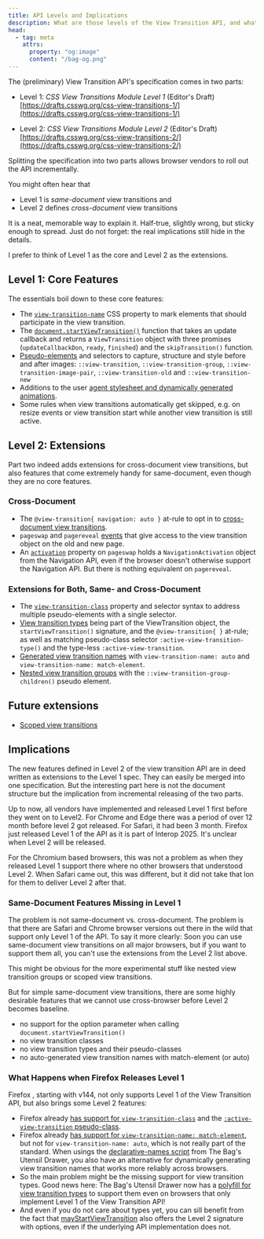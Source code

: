 ```yaml
---
title: API Levels and Implications
description: What are those levels of the View Transition API, and what does that mean for me as a dev? 
head:
  - tag: meta
    attrs:
      property: "og:image"
      content: "/bag-og.png"
---
```

The (preliminary) View Transition API's specification comes in two parts: 


* Level 1: *CSS View Transitions Module Level 1* (Editor's Draft) [https://drafts.csswg.org/css-view-transitions-1/](https://drafts.csswg.org/css-view-transitions-1/)

* Level 2: *CSS View Transitions Module Level 2* (Editor's Draft) [https://drafts.csswg.org/css-view-transitions-2/](https://drafts.csswg.org/css-view-transitions-2/)

Splitting the specification into two parts allows browser vendors to roll out the API incrementally.

You might often hear that 
* Level 1 is _same-document_ view transitions and 
* Level 2 defines _cross-document_ view transitions

It is a neat, memorable way to explain it.  Half‑true, slightly wrong, but sticky enough to spread. Just do not forget: the real implications still hide in the details.

I prefer to think of Level 1 as the core and Level 2 as the extensions.

## Level 1: Core Features

The essentials boil down to these core features:
* The [`view-transition-name`](/basics/pseudos/#view-transition-names) CSS property to mark elements that should participate in the view transition. 
* The [`document.startViewTransition()`](/basics/javascript/#startviewtransition) function that takes an update callback and returns a `ViewTransition` object with three promises (`updateCallbackDon`, `ready`, `finished`) and the `skipTransition()` function.  
* [Pseudo-elements](/basics/pseudos/#types-of-pseudo-elements) and selectors to capture, structure and style before and after images: `::view-transition`, `::view-transition-group`,  `::view-transition-image-pair`,  `::view-transition-old` and  `::view-transition-new` 
* Additions to the user [agent stylesheet and dynamically generated animations](/basics/styling/#the-user-agent-stylesheet).
* Some rules when view transitions automatically get skipped, e.g. on resize events or view transition start while another view transition is still active. 

## Level 2: Extensions
Part two indeed adds extensions for cross-document view transitions, but also features that come extremely handy for same-document, even though they are no core features.

### Cross-Document
* The `@view-transition{ navigation: auto }` at-rule to opt in to [cross-document view transitions](/basics/javascript/#cross-document-view-transitions). 
* `pageswap` and `pagereveal` [events](/basics/javascript/#pageswap-and-pagereveal-events) that give access to the view transition object on the old and new page.
* An [`activation`](/basics/javascript/#activation-object) property on `pageswap` holds a `NavigationActivation` object from the Navigation API, even if the browser doesn't otherwise support the Navigation API. But there is nothing equivalent on `pagereveal`.

### Extensions for Both, Same- and Cross-Document 
* The [`view-transition-class`](/basics/styling/#with-classes) property and selector syntax to address multiple pseudo-elements with a single selector.
* [View transition types](/basics/styling/#with-types) being part of the ViewTransition object, the `startViewTransition()` signature, and the `@view-transition{ }` at-rule; as well as matching pseudo-class selector `:active-view-transition-type()` and the type-less  `:active-view-transition`.
* [Generated view transition names](/basics/pseudos/#auto-generated-names-match-element) with `view-transition-name: auto` and `view-transition-name: match-element`.
* [Nested view transition groups](/basics/pseudos/#nested-view-transition-groups) with the `::view-transition-group-children()` pseudo element.

## Future extensions

* [Scoped view transitions](/basics/javascript/#scoped-view-transitions)



## Implications

The new features defined in Level 2 of the view transition API are in deed written as extensions to the Level 1 spec. They can easily be merged into one specification. But the interesting part here is not the document structure but the implication from incremental releasing of the two parts.

Up to now, all vendors have implemented and released Level 1 first before they went on to Level2. For Chrome and Edge there was a period of over 12 month before level 2 got released. For Safari, it had been 3 month. Firefox just released Level 1 of the API as it is part of Interop 2025. It's unclear when Level 2 will be released.

For the Chromium based browsers, this was not a problem as when they released Level 1 support there where no other browsers that understood Level 2. When Safari came out, this was different, but it did not take that lon for them to deliver Level 2 after that.

### Same-Document Features Missing in Level 1
The problem is not same-document vs. cross-document. The problem is that there are Safari and Chrome browser versions out there in the wild that support only Level 1 of the API. To say it more clearly: Soon you can use same-document view transitions on all major browsers, but if you want to support them all, you can't use the extensions from the Level 2 list above. 

This might be obvious for the more experimental stuff like nested view transition groups or scoped view transitions.

But for simple same-document view transitions, there are some highly desirable features that we cannot use cross-browser before Level 2 becomes baseline.
- no support for the option parameter when calling `document.startViewTransition()`
- no view transition classes
- no view transition types and their pseudo-classes
- no auto-generated view transition names with match-element (or auto)

### What Happens when Firefox Releases Level 1

Firefox , starting with v144, not only supports Level 1 of the View Transition API, but also brings some Level 2 features:
* Firefox already [has support for `view-transition-class`](https://bsky.app/profile/vtbag.dev/post/3ltwvggp7xc2u) and the [`:active-view-transition` pseudo-class](/basics/test-page/).
* Firefox already [has support for `view-transition-name: match-element`](https://bsky.app/profile/martr.app/post/3lwyzve7nac2i), but not for `view-transition-name: auto`, which is not really part of the standard. When usings the [declarative-names script](/tools/utensil-drawer/#declarative-names) from The Bag's Utensil Drawer, you also have an alternative for dynamically generating view transition names that works more reliably across browsers.
* So the main problem might be the missing support for view transition types. Good news here: The Bag's Utensil Drawer now has a [polyfill for view transition types](/tools/utensil-drawer/#usetypespolyfill-always--never) to support them even on browsers that only implement Level 1 of the View Transition API!
* And even if you do not care about types yet, you can sill benefit from the fact that [mayStartViewTransition](/tools/utensil-drawer/#maystartviewtransition) also offers the Level 2 signature with options, even if the underlying API implementation does not. 
